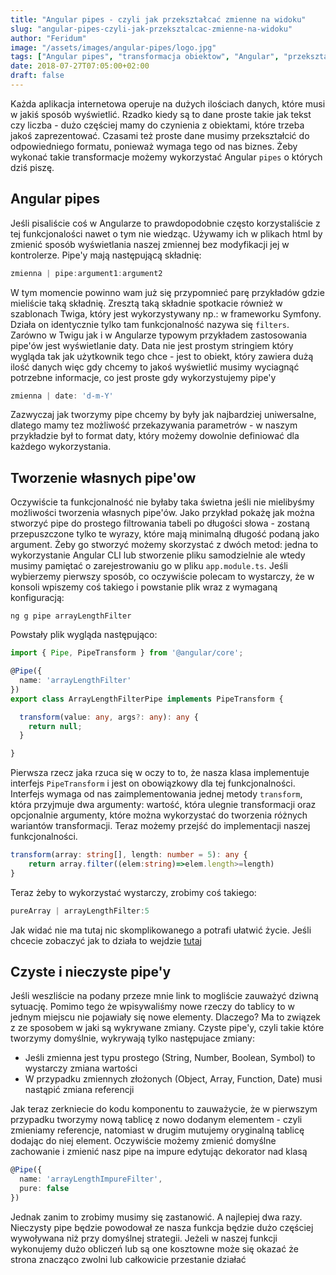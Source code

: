 ```yaml
---
title: "Angular pipes - czyli jak przekształcać zmienne na widoku"
slug: "angular-pipes-czyli-jak-przeksztalcac-zmienne-na-widoku"
author: "Feridum"
image: "/assets/images/angular-pipes/logo.jpg"
tags: ["Angular pipes", "transformacja obiektow", "Angular", "przeksztalcanie zmiennych"]
date: 2018-07-27T07:05:00+02:00
draft: false
---
```


Każda aplikacja internetowa operuje na dużych ilościach danych, które musi w jakiś sposób wyświetlić. Rzadko kiedy są to dane proste takie jak tekst czy liczba - dużo częściej mamy do czynienia z obiektami, które trzeba jakoś zaprezentować. Czasami też proste dane musimy przekształcić do odpowiedniego formatu, ponieważ wymaga tego od nas biznes. Żeby wykonać takie transformacje możemy wykorzystać Angular `pipes` o których dziś piszę.



## Angular pipes

Jeśli pisaliście coś  w Angularze to  prawdopodobnie często korzystaliście z tej funkcjonalości nawet o tym nie wiedząc. Używamy ich w plikach html by zmienić sposób wyświetlania naszej zmiennej bez modyfikacji jej w kontrolerze. Pipe'y mają następującą składnię: 

```ts
zmienna | pipe:argument1:argument2
```

W tym momencie powinno wam już się przypomnieć parę przykładów gdzie mieliście taką składnię. Zresztą taką składnie spotkacie również w szablonach Twiga, który jest wykorzystywany np.: w frameworku Symfony. Działa on identycznie tylko tam funkcjonalność nazywa się `filters`. Zarówno w Twigu jak i w Angularze typowym przykładem zastosowania pipe'ów jest wyświetlanie daty.  Data nie jest prostym stringiem który wygląda tak jak użytkownik tego chce - jest to obiekt, który zawiera dużą ilość danych więc gdy chcemy to jakoś wyświetlić musimy wyciagnąć potrzebne informacje, co jest proste gdy wykorzystujemy pipe'y

```ts
zmienna | date: 'd-m-Y'
```

Zazwyczaj jak tworzymy pipe chcemy by były jak najbardziej uniwersalne, dlatego mamy tez możliwość przekazywania parametrów - w naszym przykładzie był to format daty, który możemy dowolnie definiować dla każdego wykorzystania.

## Tworzenie własnych pipe'ow

Oczywiście ta funkcjonalność nie byłaby taka świetna jeśli nie mielibyśmy możliwości tworzenia własnych pipe'ów. Jako przykład pokażę jak można stworzyć pipe do prostego filtrowania tabeli po długości słowa - zostaną przepuszczone tylko te wyrazy, które mają minimalną długość podaną jako argument. Żeby go stworzyć możemy skorzystać z dwóch metod: jedna to wykorzystanie Angular CLI lub stworzenie pliku samodzielnie ale wtedy musimy pamiętać o zarejestrowaniu go w pliku `app.module.ts`. Jeśli wybierzemy pierwszy sposób, co oczywiście polecam to wystarczy, że w konsoli wpiszemy coś takiego i powstanie plik wraz z wymaganą konfiguracją:

```console
ng g pipe arrayLengthFilter
```

Powstały plik wygląda następująco: 

```ts
import { Pipe, PipeTransform } from '@angular/core';

@Pipe({
  name: 'arrayLengthFilter'
})
export class ArrayLengthFilterPipe implements PipeTransform {

  transform(value: any, args?: any): any {
    return null;
  }

}
```

Pierwsza rzecz jaka rzuca się w oczy to to, że nasza klasa implementuje interfejs `PipeTransform` i jest on obowiązkowy dla tej funkcjonalności. Interfejs wymaga od nas zaimplementowania jednej metody `transform`, która przyjmuje dwa argumenty: wartość, która ulegnie transformacji oraz opcjonalnie argumenty, które można wykorzystać do tworzenia różnych wariantów transformacji. Teraz możemy przejść do implementacji naszej funkcjonalności. 

```ts
transform(array: string[], length: number = 5): any {
    return array.filter((elem:string)=>elem.length>=length)
}
```

Teraz żeby to wykorzystać wystarczy, zrobimy coś takiego: 

```ts
pureArray | arrayLengthFilter:5
```


Jak widać nie ma tutaj nic skomplikowanego a potrafi ułatwić życie. Jeśli chcecie zobaczyć jak to działa to wejdzie [tutaj](https://stackblitz.com/edit/fsgeek-angular-pipes) 

## Czyste i nieczyste pipe'y

Jeśli weszliście na podany przeze mnie link to mogliście zauważyć dziwną sytuację. Pomimo tego że wpisywaliśmy nowe rzeczy do tablicy to w jednym miejscu nie pojawiały się nowe elementy. Dlaczego? Ma to związek z ze sposobem w jaki są wykrywane zmiany.  Czyste pipe'y, czyli takie które tworzymy domyślnie, wykrywają tylko następujace zmiany:

- Jeśli zmienna jest typu prostego (String, Number, Boolean, Symbol) to wystarczy zmiana wartości 
- W przypadku zmiennych złożonych (Object, Array, Function, Date) musi nastąpić zmiana referencji

Jak teraz zerkniecie do kodu komponentu to zauważycie, że w pierwszym przypadku tworzymy nową tablicę z nowo dodanym elementem - czyli zmieniamy referencje,  natomiast w drugim mutujemy oryginalną tablicę dodając do niej element. Oczywiście możemy zmienić domyślne zachowanie i zmienić nasz pipe na impure edytując dekorator nad klasą

```ts
@Pipe({
  name: 'arrayLengthImpureFilter',
  pure: false
})
```

Jednak zanim to zrobimy musimy się zastanowić. A najlepiej dwa razy. Nieczysty pipe będzie powodował ze nasza funkcja będzie dużo częściej wywoływana niż przy domyślnej strategii. Jeżeli w naszej funkcji wykonujemy dużo obliczeń lub są one kosztowne może się okazać że strona znacząco zwolni lub całkowicie przestanie działać

